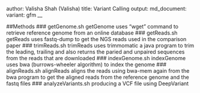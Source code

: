 author: Valisha Shah (Valisha)
title: Variant Calling
output:
        md_document:
                variant: gfm
__

##Methods 
### getGenome.sh
getGenome uses "wget" command to retrieve reference genome from an online database 
### getReads.sh
getReads uses fastq-dump to get the NGS reads used in the comparison paper 
### trimReads.sh
trimReads uses trimmomatic a java program to trim the leading, trailing and also returns the paried and unpaired sequences from the reads that are downloaded
### indexGenome.sh
indexGenome uses bwa (burrows-wheeler algorithm) to index the genome 
### alignReads.sh 
alignReads aligns the reads using bwa-mem again from the bwa program to get the aligned reads from the reference genome and the fastq files
### analyzeVariants.sh
producing a VCF file using DeepVariant 
 
